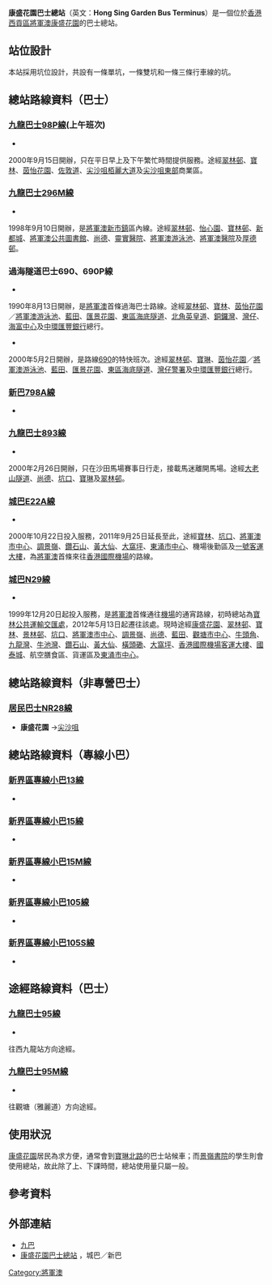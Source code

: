 {{Infobox HK Bus terminus 
| image= Hong Sing Garden Bus Terminal.jpg
| name= 康盛花園巴士總站
| engname= Hong Sing Garden Bus Terminus
| district= [[西貢區|西貢區]]
| area= [[九巴|九巴]]<br>-翠林／康盛<br>[[城巴|城巴]]<br>-翠林／[[康盛花園|康盛花園]]
| street= [[林盛路|林盛路]]近[[景嶺書院|景嶺書院]]
| coordinates= {{Coord|22|19|6.7|N|114|15|14.3|E|display=inline,title}}
| opendate= 1989年3月(屋苑)<br>1990年11月(巴士總站)
| terminate= [[九巴|九巴]]<br>[[九龍巴士98P線|98P (上午班次)]]、[[九龍巴士296M線|296M]]、[[九龍巴士893線|893]]<br>[[新巴|新巴]]<br>[[新巴798線|798A]]<br>[[城巴|城巴]]<br>[[城巴E22A線|E22A]]、[[城巴N29線|N29]]<br>[[過海隧道巴士|過海隧道巴士]]<br>[[過海隧道巴士690線|690]]、[[過海隧道巴士690P線|690P]]<br>[[香港小巴|專線小巴]]<br>[[新界區專線小巴13線|13]]、[[新界區專線小巴15線|15]]、[[新界區專線小巴15M線|15M]]、[[新界區專線小巴105線|105]]、[[新界區專線小巴105S線|105S]]
| via= 九巴<br>[[九龍巴士95線|95]]、[[九龍巴士95M線|95M]]
| feeder= 
| nearbystreets= [[寶琳北路|寶琳北路]]
| nearbysights= 景嶺書院、康盛花園、[[茅湖仔|茅湖仔]]
| notes= 
| alternative= 
| bgcolor=green 
| fontcolor=white }}

'''康盛花園巴士總站'''（英文：'''Hong Sing Garden Bus Terminus'''）是一個位於[[香港|香港]][[西貢區|西貢區]][[將軍澳|將軍澳]][[康盛花園|康盛花園]]的巴士總站。

==站位設計==
本站採用坑位設計，共設有一條單坑，一條雙坑和一條三條行車線的坑。

==總站路線資料（巴士）==
===[[九龍巴士98P線|九龍巴士98P線]](上午班次)===
*{{HK Bus Route KLNT|98P|morning}}
2000年9月15日開辦，只在平日早上及下午繁忙時間提供服務。途經[[翠林邨|翠林邨]]、[[寶林|寶林]]、[[茵怡花園|茵怡花園]]、[[佐敦道|佐敦道]]、[[尖沙咀|尖沙咀]][[栢麗大道|栢麗大道]]及[[尖沙咀東部|尖沙咀東部]]商業區。

===[[九龍巴士296M線|九龍巴士296M線]]===
*{{HK Bus Route KLNT|296M|inline}}
1998年9月10日開辦，是[[將軍澳新市鎮|將軍澳新市鎮]]區內線。途經[[翠林邨|翠林邨]]、[[怡心園|怡心園]]、[[寶林邨|寶林邨]]、[[新都城|新都城]]、[[將軍澳公共圖書館|將軍澳公共圖書館]]、[[尚德邨|尚德]]、[[靈實醫院|靈實醫院]]、[[將軍澳游泳池|將軍澳游泳池]]、[[將軍澳醫院|將軍澳醫院]]及[[厚德邨|厚德邨]]。

===過海隧道巴士690、690P線===
;{{CHT|690}}
*{{HK Bus Route Cross Harbour|690|inline}}
1990年8月13日開辦，是[[將軍澳|將軍澳]]首條過海巴士路線。途經[[翠林邨|翠林邨]]、[[寶林|寶林]]、[[茵怡花園|茵怡花園]]／[[將軍澳游泳池|將軍澳游泳池]]、[[藍田_(香港)|藍田]]、[[匯景花園|匯景花園]]、[[東區海底隧道|東區海底隧道]]、[[北角|北角]][[英皇道|英皇道]]、[[銅鑼灣|銅鑼灣]]、[[灣仔|灣仔]]、[[海富中心|海富中心]]及[[中環|中環]][[匯豐銀行|匯豐銀行]]總行。

;{{CHT|690P}}
*{{HK Bus Route Cross Harbour|690P|inline}}
2000年5月2日開辦，是路線[[過海隧道巴士690線|690]]的特快班次。途經[[翠林邨|翠林邨]]、[[寶林|寶琳]]、[[茵怡花園|茵怡花園]]／[[將軍澳游泳池|將軍澳游泳池]]、[[藍田_(香港)|藍田]]、[[匯景花園|匯景花園]]、[[東區海底隧道|東區海底隧道]]、[[灣仔警署|灣仔警署]]及[[中環|中環]][[匯豐銀行|匯豐銀行]]總行。

===[[新巴798A線|新巴798A線]]===
*{{HK Bus Route KLNT|798A|inline}}

===[[九龍巴士893線|九龍巴士893線]]===
*{{HK Bus Route KLNT|893|inline}}
2000年2月26日開辦，只在沙田馬場賽事日行走，接載馬迷離開馬場。途經[[大老山隧道|大老山隧道]]、[[尚德邨|尚德]]、[[坑口_(香港)|坑口]]、[[寶林|寶琳]]及[[翠林邨|翠林邨]]。

===[[城巴E22A線|城巴E22A線]]===
*{{HK Bus Route Lantau|E22A|inline}}
2000年10月22日投入服務，2011年9月25日延長至此，途經[[寶林|寶林]]、[[坑口_(香港)|坑口]]、[[將軍澳市中心|將軍澳市中心]]、[[調景嶺|調景嶺]]、[[鑽石山|鑽石山]]、[[黃大仙_(香港地方)|黃大仙]]、[[大窩坪|大窩坪]]、[[東涌市中心|東涌市中心]]、機場後勤區及[[香港國際機場#一號客運大樓|一號客運大樓]]，為[[將軍澳|將軍澳]]首條來往[[香港國際機場|香港國際機場]]的路線。

===[[城巴N29線|城巴N29線]]===
*{{HK Bus Route Lantau|N29|inline}}
1999年12月20日起投入服務，是[[將軍澳|將軍澳]]首條通往[[香港國際機場|機場]]的通宵路線，初時總站為[[寶林公共運輸交匯處|寶林公共運輸交匯處]]，2012年5月13日起遷往該處。現時途經[[康盛花園|康盛花園]]、[[翠林邨|翠林邨]]、[[寶林|寶林]]、[[景林邨|景林邨]]、[[坑口_(香港)|坑口]]、[[將軍澳市中心|將軍澳市中心]]、[[調景嶺|調景嶺]]、[[尚德邨|尚德]]、[[藍田_(香港)|藍田]]、[[觀塘市中心|觀塘市中心]]、[[牛頭角|牛頭角]]、[[九龍灣|九龍灣]]、[[牛池灣|牛池灣]]、[[鑽石山|鑽石山]]、[[黃大仙_(香港地方)|黃大仙]]、[[橫頭磡|橫頭磡]]、[[大窩坪|大窩坪]]、[[香港國際機場|香港國際機場]][[客運大樓|客運大樓]]、[[國泰城|國泰城]]、航空膳食區、貨運區及[[東涌市中心|東涌市中心]]。

==總站路線資料（非專營巴士）==
===[[居民巴士NR28線|居民巴士NR28線]]===
*'''康盛花園''' →[[尖沙咀|尖沙咀]]

==總站路線資料（專線小巴）==
===[[新界區專線小巴13線|新界區專線小巴13線]]===
*{{HK MiniBus Route NT Show:13|format=inline}}

===[[新界區專線小巴15線|新界區專線小巴15線]]===
*{{HK MiniBus Route NT Show:15|format=inline}}

===[[新界區專線小巴15M線|新界區專線小巴15M線]]===
*{{HK MiniBus Route NT Show:15M|format=inline}}

===[[新界區專線小巴105線|新界區專線小巴105線]]===
*{{HK MiniBus Route NT Show:105|format=inline}}

===[[新界區專線小巴105S線|新界區專線小巴105S線]]===
*{{HK MiniBus Route NT Show:105S|format=inline}}

==途經路線資料（巴士）==
===[[九龍巴士95線|九龍巴士95線]]===
*{{HK Bus Route KLNT|95|inline}}
往西九龍站方向途經。

===[[九龍巴士95M線|九龍巴士95M線]]===
*{{HK Bus Route KLNT|95M|inline}}
往觀塘（雅麗道）方向途經。

==使用狀況==
[[康盛花園|康盛花園]]居民為求方便，通常會到[[寶琳北路|寶琳北路]]的巴士站候車；而[[景嶺書院|景嶺書院]]的學生則會使用總站，故此除了上、下課時間，總站使用量只屬一般。

==參考資料==
{{reflist}}

==外部連結==
*[http://www.kmb.hk 九巴] {{Wayback|url=http://www.kmb.hk/ |date=20121206050156 }}
*[http://www.nwstbus.com.hk/routes/routesearch.aspx?searchtype=3&intLangID=2&inpchg=0&desdistrict=SAK&desarea=000137&destype=3&desid=001676 康盛花園巴士總站] {{Wayback|url=http://www.nwstbus.com.hk/routes/routesearch.aspx?searchtype=3&intLangID=2&inpchg=0&desdistrict=SAK&desarea=000137&destype=3&desid=001676 |date=20160304130439 }}，城巴／新巴

{{香港西貢區巴士總站列表}}

[[Category:將軍澳|Category:將軍澳]]